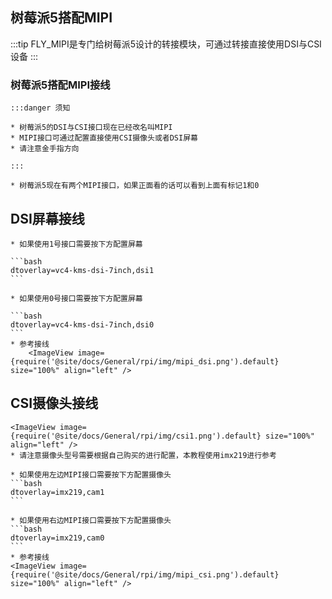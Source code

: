 

## 树莓派5搭配MIPI

:::tip
FLY_MIPI是专门给树莓派5设计的转接模块，可通过转接直接使用DSI与CSI设备
:::

### 树莓派5搭配MIPI接线

    :::danger 须知

    * 树莓派5的DSI与CSI接口现在已经改名叫MIPI
    * MIPI接口可通过配置直接使用CSI摄像头或者DSI屏幕
    * 请注意金手指方向

    :::

    * 树莓派5现在有两个MIPI接口，如果正面看的话可以看到上面有标记1和0


## DSI屏幕接线

    * 如果使用1号接口需要按下方配置屏幕

    ```bash
    dtoverlay=vc4-kms-dsi-7inch,dsi1
    ```

    * 如果使用0号接口需要按下方配置屏幕

    ```bash
    dtoverlay=vc4-kms-dsi-7inch,dsi0
    ```
    * 参考接线
        <ImageView image={require('@site/docs/General/rpi/img/mipi_dsi.png').default} size="100%" align="left" />

## CSI摄像头接线

    <ImageView image={require('@site/docs/General/rpi/img/csi1.png').default} size="100%" align="left" />
    * 请注意摄像头型号需要根据自己购买的进行配置，本教程使用imx219进行参考

    * 如果使用左边MIPI接口需要按下方配置摄像头
    ```bash
    dtoverlay=imx219,cam1
    ```

    * 如果使用右边MIPI接口需要按下方配置摄像头
    ```bash
    dtoverlay=imx219,cam0
    ```
    * 参考接线
    <ImageView image={require('@site/docs/General/rpi/img/mipi_csi.png').default} size="100%" align="left" />


